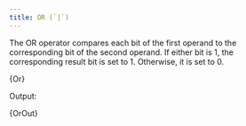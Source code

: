 ```yaml
---
title: OR (`|`)
---
```




The OR operator compares each bit of the first operand to the corresponding bit of the second operand. If either bit is 1, the corresponding result bit is set to 1. Otherwise, it is set to 0.

<CodeBlock language="go">{Or}</CodeBlock>

Output:

<CodeBlock language="text">{OrOut}</CodeBlock>
